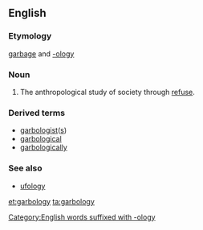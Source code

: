==English==
===Etymology===
[[garbage]] and [[-ology]]

===Noun===
{{en-noun|-}}
#The anthropological study of society through [[refuse]].

===Derived terms===
*[[garbologist]]([[garbologists|s]])
*[[garbological]]
*[[garbologically]]

===See also===
*[[ufology]]

[[et:garbology]]
[[ta:garbology]]
[[Category:English words suffixed with -ology]]